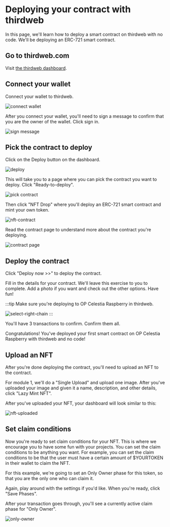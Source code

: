 # Deploying your contract with thirdweb

In this page, we'll learn how to deploy a smart contract on thirdweb with no code. We'll be deploying an ERC-721 smart contract.

## Go to thirdweb.com

Visit [the thirdweb dashboard](https://thirdweb.com/dashboard).

## Connect your wallet

Connect your wallet to thirdweb.

![connect wallet](module_1/connect.png)

After you connect your wallet, you'll need to sign a message to confirm that you are the owner of the wallet. Click sign in.

![sign message](module_1/signature.png)

## Pick the contract to deploy

Click on the Deploy button on the dashboard.

![deploy](module_1/deploy.png)

This will take you to a page where you can pick the contract you want to deploy. Click "Ready-to-deploy".

![pick contract](module_1/pick-contract.png)

Then click "NFT Drop" where you'll deploy an ERC-721 smart contract and mint your own token.

![nft-contract](module_1/nft-contract.png)

Read the contract page to understand more about the contract you're deploying.

![contract page](module_1/contract-page.png)

## Deploy the contract

Click "Deploy now >>" to deploy the contract.

Fill in the details for your contract. We'll leave this exercise to you to complete. Add a photo if you want and check out the other options. Have fun!

:::tip
Make sure you're deploying to OP Celestia Raspberry in thirdweb.

![select-right-chain](module_1/select-right-chain.png)
:::

You'll have 3 transactions to confirm. Confirm them all.

Congratulations! You've deployed your first smart contract on OP Celestia Raspberry with thirdweb and no code!

## Upload an NFT

After you're done deploying the contract, you'll need to upload an NFT to the contract.

For module 1, we'll do a "Single Upload" and upload one image. After you've uploaded your image and given it a name, description, and other details, click "Lazy Mint NFT".

After you've uploaded your NFT, your dashboard will look similar to this:

![nft-uploaded](module_1/contract-with-nft.png)

## Set claim conditions

Now you're ready to set claim conditions for your NFT. This is where we encourage you to have some fun with your projects. You can set the claim conditions to be anything you want. For example, you can set the claim conditions to be that the user must have a certain amount of $YOURTOKEN in their wallet to claim the NFT.

For this example, we're going to set an Only Owner phase for this token, so that you are the only one who can claim it.

Again, play around with the settings if you'd like. When you're ready, click "Save Phases".

After your transaction goes through, you'll see a currently active claim phase for "Only Owner".

![only-owner](module_1/only-owner.png)
